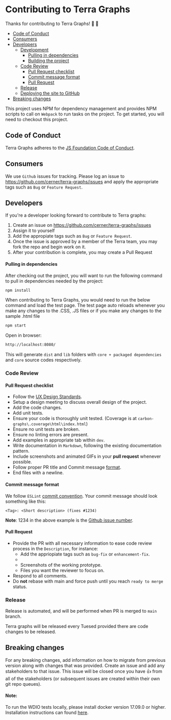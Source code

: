 # Contributing to Terra Graphs

Thanks for contributing to Terra Graphs! :1st_place_medal: :1st_place_medal:

-   [Code of Conduct](#code-of-conduct)
-   [Consumers](#consumers)
-   [Developers](#developers)
    -   [Development](#development)
        -   [Pulling in dependencies](#pulling-in-dependencies)
        -   [Building the project](#building-the-project)
    -   [Code Review](#code-review)
        -   [Pull Request checklist](#pull-request-checklist)
        -   [Commit message format](#commit-message-format)
        -   [Pull Request](#pull-request)
    -   [Release](#release)
    -   [Deploying the site to GitHub](#deploying-the-site-to-github)
-   [Breaking changes](#breaking-changes)

This project uses NPM for dependency management and provides NPM scripts to call on `Webpack` to run tasks on the project.
To get started, you will need to checkout this project.

## Code of Conduct

Terra Graphs adheres to the [JS Foundation Code of Conduct](https://js.foundation/community/code-of-conduct).

## Consumers

We use `Github` issues for tracking. Please log an issue to https://github.com/cerner/terra-graphs/issues and apply the appropriate tags such as `Bug` or `Feature Request`.

## Developers

If you're a developer looking forward to contribute to Terra graphs:

 1. Create an issue on https://github.com/cerner/terra-graphs/issues 
 2. Assign it to yourself
 3. Add the appropiate tags such as `Bug` or `Feature Request`.
 4. Once the issue is approved by a member of the Terra team, you may fork the repo and begin work on it.
 5. After your contribution is complete, you may create a Pull Request

#### Pulling in dependencies

After checking out the project, you will want to run the following command to pull in dependencies needed by the project:

```sh
npm install
```

When contributing to Terra Graphs, you would need to run the below command and load the test page. The test page auto reloads whenever you make any changes to the .CSS, .JS files or if you make any changes to the sample .html file

```sh
npm start
```

Open in browser:

```sh
http://localhost:8080/
```

This will generate `dist` and `lib` folders with `core + packaged dependencies` and `core` source codes respectively.

### Code Review

#### Pull Request checklist

-   Follow the [UX Design Standards](https://wiki.ucern.com/display/UserExperience/Standard+Graphs).
-   Setup a design meeting to discuss overall design of the project.
-   Add the code changes.
-   Add unit tests.
-   Ensure your code is thoroughly unit tested. (Coverage is at `carbon-graphs\.coverage\html\index.html`)
-   Ensure no unit tests are broken.
-   Ensure no linting errors are present.
-   Add examples in appropriate tab within `dev`.
-   Write documentation in `Markdown`, following the existing documentation pattern.
-   Include screenshots and animated GIFs in your **pull request** whenever possible.
-   Follow proper PR title and Commit message [format](#commit-message-format).
-   End files with a newline.

#### Commit message format

We follow `ESLint` [commit convention](https://eslint.org/docs/1.0.0/developer-guide/contributing#step-2-make-your-changes).
Your commit message should look something like this:

```text
<Tag>: <Short description> (fixes #1234)
```
**Note**:
1234 in the above example is the [Github issue number](https://github.com/cerner/terra-graphs/issues).

#### Pull Request

-   Provide the PR with all necessary information to ease code review process in the `Description`, for instance:
    -   Add the appriopiate tags such as `bug-fix` or `enhancement-fix`.
    -   
    -   Screenshots of the working prototype.
    -   Files you want the reviewer to focus on.
-   Respond to all comments.
-   Do **not** rebase with main and force push until you reach `ready to merge` status.

### Release

Release is automated, and will be performed when PR is merged to `main` branch.

Terra graphs will be released every Tuesed provided there are code changes to be released.

## Breaking changes

For any breaking changes, add information on how to migrate from previous version along with changes that was provided.
Create an issue and add any stakeholders to that issue.
This issue will be closed once you have :+1: from all of the stakeholders (or subsequent issues are created within their own git repo queues).

#### Note: 

To run the WDIO tests locally, please install docker version 17.09.0 or higher. Installation instructions can found [here](https://docs.docker.com/get-docker/).
